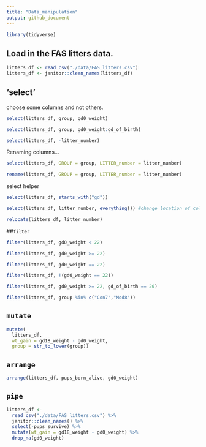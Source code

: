 ```yaml
---
title: "Data_manipulation"
output: github_document
---
```


```r
library(tidyverse) 
```

## Load in the FAS litters data. 

```r
litters_df <- read_csv("./data/FAS_litters.csv")
litters_df <- janitor::clean_names(litters_df)
```

## 'select'

choose some columns and not others.

```r
select(litters_df, group, gd0_weight)
```

```r
select(litters_df, group, gd0_weight:gd_of_birth)
```

```r
select(litters_df, -litter_number)
```

Renaming columns...

```r
select(litters_df, GROUP = group, LITTER_number = litter_number)
```

```r
rename(litters_df, GROUP = group, LITTER_number = litter_number)
```

select helper

```r
select(litters_df, starts_with("gd"))
```

```r
select(litters_df, litter_number, everything()) #change location of columns
```

```r
relocate(litters_df, litter_number)
```

##`filter` 

```r
filter(litters_df, gd0_weight < 22)
```

```r
filter(litters_df, gd0_weight >= 22)
```

```r
filter(litters_df, gd0_weight == 22)
```

```r
filter(litters_df, !(gd0_weight == 22))
```

```r
filter(litters_df, gd0_weight >= 22, gd_of_birth == 20)
```

```r
filter(litters_df, group %in% c("Con7","Mod8"))
```

## `mutate` 

```r
mutate(
  litters_df, 
  wt_gain = gd18_weight - gd0_weight,
  group = str_to_lower(group))
```

## `arrange` 

```r
arrange(litters_df, pups_born_alive, gd0_weight)
```

## `pipe` 

```r
litters_df <- 
  read_csv("./data/FAS_litters.csv") %>% 
  janitor::clean_names() %>% 
  select(-pups_survive) %>% 
  mutate(wt_gain = gd18_weight - gd0_weight) %>% 
  drop_na(gd0_weight)
```

